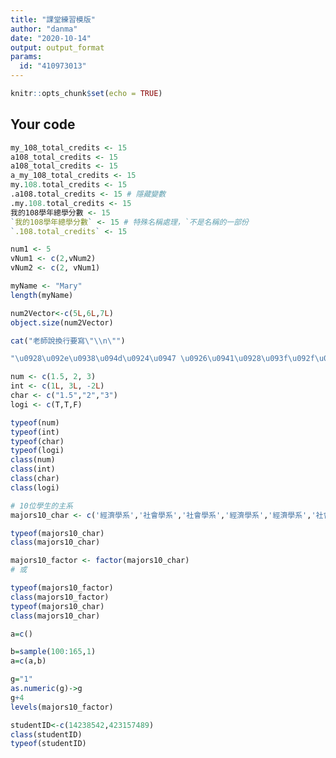 ---
title: "課堂練習模版"
author: "danma"
date: "2020-10-14"
output: output_format
params:
  id: "410973013"
---

```{r setup, include=FALSE}
knitr::opts_chunk$set(echo = TRUE)
```

## Your code

```{r}
my_108_total_credits <- 15
a108_total_credits <- 15
a108_total_credits <- 15
a_my_108_total_credits <- 15
my.108.total_credits <- 15
.a108.total_credits <- 15 # 隱藏變數
.my.108.total_credits <- 15
我的108學年總學分數 <- 15
`我的108學年總學分數` <- 15 # 特殊名稱處理，`不是名稱的一部份
`.108.total_credits` <- 15
```

```{r}
num1 <- 5
vNum1 <- c(2,vNum2)
vNum2 <- c(2, vNum1)
```

```{r}
myName <- "Mary"
length(myName)
```
```{r}
num2Vector<-c(5L,6L,7L)
object.size(num2Vector)
```
```{r}
cat("老師說換行要寫\"\\n\"")
```
```{r}
"\u0928\u092e\u0938\u094d\u0924\u0947 \u0926\u0941\u0928\u093f\u092f\u093e"
```
```{r}
num <- c(1.5, 2, 3)
int <- c(1L, 3L, -2L)
char <- c("1.5","2","3")
logi <- c(T,T,F)

typeof(num)
typeof(int)
typeof(char)
typeof(logi)
class(num)
class(int)
class(char)
class(logi)
```

```{r}
# 10位學生的主系
majors10_char <- c('經濟學系','社會學系','社會學系','經濟學系','經濟學系','社會學系','經濟學系','經濟學系','經濟學系','社會學系')

typeof(majors10_char)
class(majors10_char)
```
```{r}
majors10_factor <- factor(majors10_char)
# 或

typeof(majors10_factor)
class(majors10_factor)
typeof(majors10_char)
class(majors10_char)
```
```{r}
a=c()
```

```{r}

b=sample(100:165,1)
a=c(a,b)
```
```{r}
g="1"
as.numeric(g)->g
g+4
levels(majors10_factor)
```
```{r}
studentID<-c(14238542,423157489)
class(studentID)
typeof(studentID)
```

